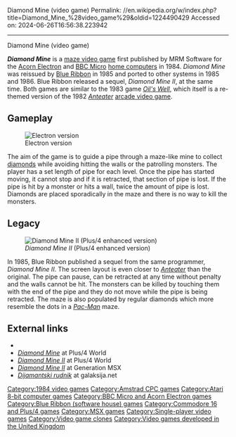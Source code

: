 Diamond Mine (video game)
Permalink: //en.wikipedia.org/w/index.php?title=Diamond_Mine_%28video_game%29&oldid=1224490429
Accessed on: 2024-06-26T16:56:38.223942



------
Diamond Mine (video game)
{{Short description|1984 video game}}
{{Unreferenced|date=May 2019}}
{{Infobox video game
| title          = Diamond Mine
| image          = Diamond_Mine_Atari_8-Bit_Cover_Art.jpg
| caption        = 
| developer      = Mike Williams
| publisher      = MRM Software<br>[[Blue Ribbon (software house)|Blue Ribbon]]
| designer       = 
| series         = 
| engine         = 
| released       = 1984
| genre          = [[Maze video game|Maze]]
| modes          = [[Single-player video game|Single-player]]
| platforms      = [[Acorn Electron]], [[Amstrad CPC]], [[Atari 8-bit]], [[BBC Micro]], [[Commodore 16]]/[[Commodore Plus/4|Plus/4]]
}}

'''''Diamond Mine''''' is a [[maze video game]] first published by MRM Software for the [[Acorn Electron]] and [[BBC Micro]] [[home computer]]s in 1984. ''Diamond Mine'' was reissued by [[Blue Ribbon (software house)|Blue Ribbon]] in 1985 and ported to other systems in 1985 and 1986. Blue Ribbon released a sequel, ''Diamond Mine II'', at the same time. Both games are similar to the 1983 game ''[[Oil's Well]]'', which itself is a re-themed version of the 1982 ''[[Anteater (video game)|Anteater]]'' [[arcade video game]].

==Gameplay==
[[Image:Diamond Mine electron.gif|thumb|left|Electron version]]

The aim of the game is to guide a pipe through a maze-like mine to collect [[diamond]]s while avoiding hitting the walls or the patrolling monsters. The player has a set length of pipe for each level. Once the pipe has started moving, it cannot stop and if it is retracted, that section of pipe is lost. If the pipe is hit by a monster or hits a wall, twice the amount of pipe is lost. Diamonds are placed sporadically in the maze and there is no way to kill the monsters.

==Legacy==
[[Image:Diamond mine ii plus4.gif|thumb|''Diamond Mine II'' (Plus/4 enhanced version)]]

In 1985, Blue Ribbon published a sequel from the same programmer, ''Diamond Mine II''. The screen layout is even closer to ''[[Anteater (video game)|Anteater]]'' than the original. The pipe can pause, can be retracted at any time without penalty and the walls cannot be hit. The monsters can be killed by touching them with the end of the pipe and they do not move while the pipe is being retracted. The maze is also populated by regular diamonds which more resemble the dots in a ''[[Pac-Man]]'' maze.

==External links==
* {{atarimania|id=1618}}
* [http://plus4world.powweb.com/software/Diamond_Mine ''Diamond Mine''] at Plus/4 World
* [http://plus4world.powweb.com/software/Diamond_Mine_II ''Diamond Mine II''] at Plus/4 World
* [http://www.generation-msx.nl/msxdb/softwareinfo/2887 ''Diamond Mine II''] at Generation MSX
* [http://galaksija.net?load=dijamantskirudnik ''Dijamantski rudnik''] at galaksija.net


[[Category:1984 video games]]
[[Category:Amstrad CPC games]]
[[Category:Atari 8-bit computer games]]
[[Category:BBC Micro and Acorn Electron games]]
[[Category:Blue Ribbon (software house) games]]
[[Category:Commodore 16 and Plus/4 games]]
[[Category:MSX games]]
[[Category:Single-player video games]]
[[Category:Video game clones]]
[[Category:Video games developed in the United Kingdom]]